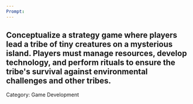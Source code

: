 ```yaml
---
Prompt:
---
```

Conceptualize a strategy game where players lead a tribe of tiny creatures on a mysterious island. Players must manage resources, develop technology, and perform rituals to ensure the tribe's survival against environmental challenges and other tribes.
---
Category: Game Development
